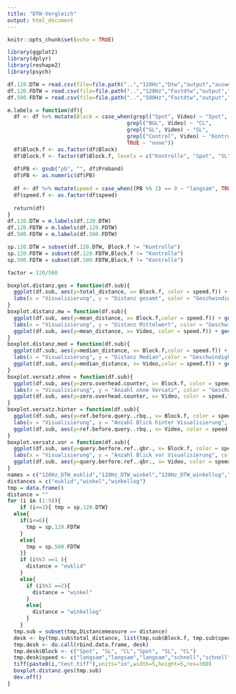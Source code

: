 ```yaml
---
title: "DTW-Vergleich"
output: html_document
---
```


```r
knitr::opts_chunk$set(echo = TRUE)
```

```r
library(ggplot2)
library(dplyr)
library(reshape2)
library(psych)
```

```r
df.120.DTW = read.csv(file=file.path("..","120Hz","Dtw","output","auswertung1_1-13(o6)_neu.csv"), sep=";")
df.120.FDTW = read.csv(file=file.path("..","120Hz","Fastdtw","output","auswertung1_1-13(o6)_neu.csv"), sep=";")
df.500.FDTW = read.csv(file=file.path("..","500Hz","Fastdtw","output","auswertung1_1-13(o6)_neu.csv"), sep=";")
```

```r
m.labels = function(df){
  df <- df %>% mutate(Block = case_when(grepl("Spot", Video) ~ "Spot",
                                      grepl("BGL", Video) ~ "CL",
                                      grepl("GL", Video) ~ "SL",
                                      grepl("Control", Video) ~ "Kontrolle",
                                      TRUE ~ "none"))
  df$Block.f <- as.factor(df$Block)
  df$Block.f <- factor(df$Block.f, levels = c("Kontrolle", "Spot", "SL", "CL"))
  
  df$PB <- gsub("pb", "", df$Proband)
  df$PB <- as.numeric(df$PB)
  
  df <- df %>% mutate(speed = case_when((PB %% 2) == 0 ~ "langsam", TRUE ~ "schnell") )
  df$speed.f <- as.factor(df$speed)
  
  return(df)
}
df.120.DTW = m.labels(df.120.DTW)
df.120.FDTW = m.labels(df.120.FDTW)
df.500.FDTW = m.labels(df.500.FDTW)

sp.120.DTW = subset(df.120.DTW, Block.f != "Kontrolle")
sp.120.FDTW = subset(df.120.FDTW,Block.f != "Kontrolle")
sp.500.FDTW = subset(df.500.FDTW,Block.f != "Kontrolle")
```

```r
factor = 120/500
```

```r
boxplot.distanz.ges = function(df.sub){
  ggplot(df.sub, aes(y=total_distance, x= Block.f, color = speed.f)) + geom_boxplot() + 
  labs(x = "Visualisierung", y = "Distanz gesamt", color = "Geschwindigkeit")
}
boxplot.distanz.mw = function(df.sub){
  ggplot(df.sub, aes(y=mean_distance, x= Block.f,color = speed.f)) + geom_boxplot()+ 
  labs(x = "Visualisierung", y = "Distanz Mittelwert", color = "Geschwindigkeit")
  ggplot(df.sub, aes(y=mean_distance, x= Video, color = speed.f)) + geom_boxplot()
}
boxplot.distanz.med = function(df.sub){
  ggplot(df.sub, aes(y=median_distance, x= Block.f,color = speed.f)) + geom_boxplot()
  labs(x = "Visualisierung", y = "Distanz Median",color = "Geschwindigkeit")
  ggplot(df.sub, aes(y=median_distance, x= Video,color = speed.f)) + geom_boxplot()
}
boxplot.versatz.ohne = function(df.sub){
  ggplot(df.sub, aes(y=zero.overhead.counter, x= Block.f, color = speed.f)) + geom_boxplot() + 
  labs(x = "Visualisierung", y = "Anzahl ohne Versatz", color = "Geschwindigkeit")
  ggplot(df.sub, aes(y=zero.overhead.counter, x= Video, color = speed.f)) + geom_boxplot()
}
boxplot.versatz.hinter = function(df.sub){
  ggplot(df.sub, aes(y=ref.before.query..rbq., x= Block.f, color = speed.f)) + geom_boxplot() +
  labs(x = "Visualisierung", y = "Anzahl Blick hinter Visualisierung", title = "Distanz:euklidisch", color = "Geschwindigkeit")
  ggplot(df.sub, aes(y=ref.before.query..rbq., x= Video, color = speed.f)) + geom_boxplot()
}
boxplot.versatz.vor = function(df.sub){
  ggplot(df.sub, aes(y=query.berfore.ref..qbr., x= Block.f, color = speed.f)) + geom_boxplot() + 
  labs(x = "Visualisierung", y = "Anzahl Blick vor Visualisierung", color = "Geschwindigkeit")
  ggplot(df.sub, aes(y=query.berfore.ref..qbr., x= Video, color = speed.f)) + geom_boxplot()
}
names = c("120Hz_DTW_euklid","120Hz_DTW_winkel","120Hz_DTW_winkellog","120Hz_Fastdtw_euklid","120Hz_Fastdtw_winkel","120Hz_Fastdtw_winkellog","500Hz_Fastdtw_euklid","500Hz_Fastdtw_winkel","500Hz_Fastdtw_winkellog")
distances = c("euklid","winkel","winkellog")
tmp = data.frame()
distance = ""
for (i in (1:9)){
    if (i<=3){ tmp = sp.120.DTW}
  else{
    if(i<=6){
      tmp = sp.120.FDTW
    }
    else{
      tmp = sp.500.FDTW
    }}
    if (i%%3 ==1 ){
      distance = "euklid"
    }
    else{
      if (i%%3 ==2){
        distance = "winkel"
      }
      else{
        distance = "winkellog"
      }
    }
  tmp.sub = subset(tmp,Distancemeasure == distance)
  desk <- by(tmp.sub$total_distance, list(tmp.sub$Block.f, tmp.sub$speed.f), describe)
  tmp.desk <- do.call(rbind.data.frame, desk)
  tmp.desk$Block <- c("Spot", "SL", "CL","Spot", "SL", "CL")
  tmp.desk$speed <- c("langsam","langsam","langsam","schnell","schnell","schnell")
  tiff(paste0(i,"test.tiff"),units="in",width=5,height=5,res=300)
  boxplot.distanz.ges(tmp.sub)
  dev.off()
}
 

```










